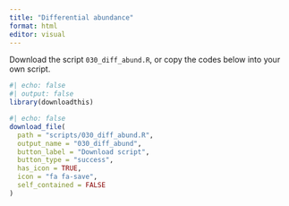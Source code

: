 ```yaml
---
title: "Differential abundance"
format: html
editor: visual
---
```


Download the script `030_diff_abund.R`, or copy the codes below into your own script.

```r
#| echo: false
#| output: false
library(downloadthis)
```

```r
#| echo: false
download_file(
  path = "scripts/030_diff_abund.R",
  output_name = "030_diff_abund",
  button_label = "Download script",
  button_type = "success",
  has_icon = TRUE,
  icon = "fa fa-save",
  self_contained = FALSE
)
```
